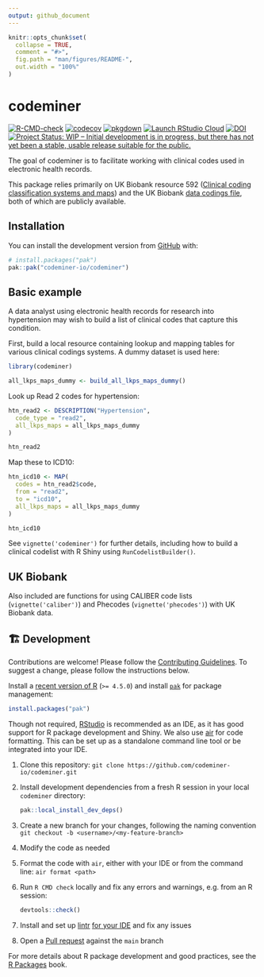 ```yaml
---
output: github_document
---
```


<!-- README.md is generated from README.Rmd. Please edit that file -->

```r
knitr::opts_chunk$set(
  collapse = TRUE,
  comment = "#>",
  fig.path = "man/figures/README-",
  out.width = "100%"
)
```

# codeminer

<!-- badges: start -->

[![R-CMD-check](https://github.com/codeminer-io/codeminer/actions/workflows/R-CMD-check.yaml/badge.svg)](https://github.com/codeminer-io/codeminer/actions/workflows/R-CMD-check.yaml)
[![codecov](https://codecov.io/gh/codeminer-io/codeminer/graph/badge.svg?token=AO69EQDLKI)](https://codecov.io/gh/codeminer-io/codeminer)
[![pkgdown](https://github.com/codeminer-io/codeminer/workflows/pkgdown/badge.svg)](https://github.com/codeminer-io/codeminer/actions)
[![Launch RStudio Cloud](https://img.shields.io/badge/RStudio-Cloud-blue)](https://rstudio.cloud/project/4007004)
[![DOI](https://zenodo.org/badge/485945478.svg)](https://zenodo.org/badge/latestdoi/485945478)
[![Project Status: WIP – Initial development is in progress, but there has not yet been a stable, usable release suitable for the public.](https://www.repostatus.org/badges/latest/wip.svg)](https://www.repostatus.org/#wip)
<!-- badges: end -->

The goal of codeminer is to facilitate working with clinical codes used in electronic health records.

This package relies primarily on UK Biobank resource 592 ([Clinical coding classification systems and maps](https://biobank.ndph.ox.ac.uk/ukb/refer.cgi?id=592)) and the UK Biobank [data codings file](https://biobank.ctsu.ox.ac.uk/crystal/exinfo.cgi?src=accessing_data_guide), both of which are publicly available.

## Installation

You can install the development version from [GitHub](https://github.com/) with:

```r
# install.packages("pak")
pak::pak("codeminer-io/codeminer")
```

## Basic example

A data analyst using electronic health records for research into hypertension may wish to build a list of clinical codes that capture this condition.

First, build a local resource containing lookup and mapping tables for various clinical codings systems. A dummy dataset is used here:

```r
library(codeminer)

all_lkps_maps_dummy <- build_all_lkps_maps_dummy()
```

Look up Read 2 codes for hypertension:

```r
htn_read2 <- DESCRIPTION("Hypertension",
  code_type = "read2",
  all_lkps_maps = all_lkps_maps_dummy
)

htn_read2
```

Map these to ICD10:

```r
htn_icd10 <- MAP(
  codes = htn_read2$code,
  from = "read2",
  to = "icd10",
  all_lkps_maps = all_lkps_maps_dummy
)

htn_icd10
```

See `vignette('codeminer')` for further details, including how to build a clinical codelist with R Shiny using `RunCodelistBuilder()`.

## UK Biobank

Also included are functions for using CALIBER code lists (`vignette('caliber')`) and Phecodes (`vignette('phecodes')`) with UK Biobank data.

## 🏗️ Development

Contributions are welcome! Please follow the [Contributing Guidelines](https://github.com/codeminer-io/codeminer/blob/main/CONTRIBUTING.md).
To suggest a change, please follow the instructions below.

Install a [recent version of R](https://www.r-project.org/) (`>= 4.5.0`) and install [`pak`](https://pak.r-lib.org/) for package management:

```r
install.packages("pak")
```

Though not required, [RStudio](https://posit.co/download/rstudio-desktop/) is recommended as an IDE,
as it has good support for R package development and Shiny.
We also use [air](https://posit-dev.github.io/air/) for code formatting. This can be set up as a standalone
command line tool or be integrated into your IDE.

1. Clone this repository: `git clone https://github.com/codeminer-io/codeminer.git`
1. Install development dependencies from a fresh R session in your local `codeminer` directory:

    ```r
    pak::local_install_dev_deps()
    ```

1. Create a new branch for your changes, following the naming convention `git checkout -b <username>/<my-feature-branch>`
1. Modify the code as needed
1. Format the code with `air`, either with your IDE or from the command line: `air format <path>`
1. Run `R CMD check` locally and fix any errors and warnings, e.g. from an R session:

    ```r
    devtools::check()
    ```

1. Install and set up [lintr](https://lintr.r-lib.org/) [for your IDE](https://lintr.r-lib.org/articles/editors.html)
   and fix any issues
1. Open a [Pull request](https://github.com/codeminer-io/codeminer/pulls) against the `main` branch


For more details about R package development and good practices, see the [R Packages](https://r-pkgs.org/) book.
